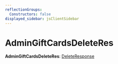 ```yaml
---
reflectionGroups:
  Constructors: false
displayed_sidebar: jsClientSidebar
---
```



# AdminGiftCardsDeleteRes

 **AdminGiftCardsDeleteRes**: [DeleteResponse](../interfaces/js_client.internal.DeleteResponse.mdx)
